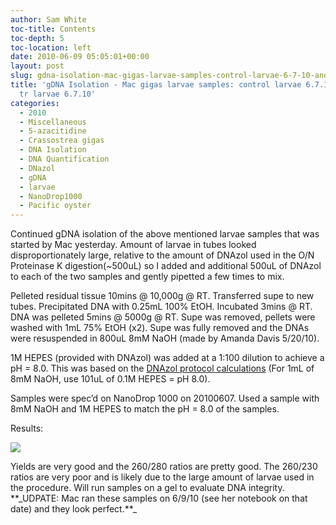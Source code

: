 ```yaml
---
author: Sam White
toc-title: Contents
toc-depth: 5
toc-location: left
date: 2010-06-09 05:05:01+00:00
layout: post
slug: gdna-isolation-mac-gigas-larvae-samples-control-larvae-6-7-10-and-5-aza-tr-larvae-6-7-10
title: 'gDNA Isolation - Mac gigas larvae samples: control larvae 6.7.10 and 5-aza
  tr larvae 6.7.10'
categories:
  - 2010
  - Miscellaneous
  - 5-azacitidine
  - Crassostrea gigas
  - DNA Isolation
  - DNA Quantification
  - DNazol
  - gDNA
  - larvae
  - NanoDrop1000
  - Pacific oyster
---
```


Continued gDNA isolation of the above mentioned larvae samples that was started by Mac yesterday. Amount of larvae in tubes looked disproportionately large, relative to the amount of DNAzol used in the O/N Proteinase K digestion(~500uL) so I added and additional 500uL of DNAzol to each of the two samples and gently pipetted a few times to mix.

Pelleted residual tissue 10mins @ 10,000g @ RT. Transferred supe to new tubes. Precipitated DNA with 0.25mL 100% EtOH. Incubated 3mins @ RT. DNA was pelleted 5mins @ 5000g @ RT. Supe was removed, pellets were washed with 1mL 75% EtOH (x2). Supe was fully removed and the DNAs were resuspended in 800uL 8mM NaOH (made by Amanda Davis 5/20/10).

1M HEPES (provided with DNAzol) was added at a 1:100 dilution to achieve a pH = 8.0. This was based on the [DNAzol protocol calculations](https://www.mrcgene.com/dna-isolation/dnazol) (For 1mL of 8mM NaOH, use 101uL of 0.1M HEPES = pH 8.0).

Samples were spec'd on NanoDrop 1000 on 20100607. Used a sample with 8mM NaOH and 1M HEPES to match the pH = 8.0 of the samples.

Results:

![](https://eagle.fish.washington.edu/Arabidopsis/20100608%20gDNA.JPG)

Yields are very good and the 260/280 ratios are pretty good. The 260/230 ratios are very poor and is likely due to the large amount of larvae used in the procedure. Will run samples on a gel to evaluate DNA integrity. **_UDPATE: Mac ran these samples on 6/9/10 (see her notebook on that date) and they look perfect.**_

